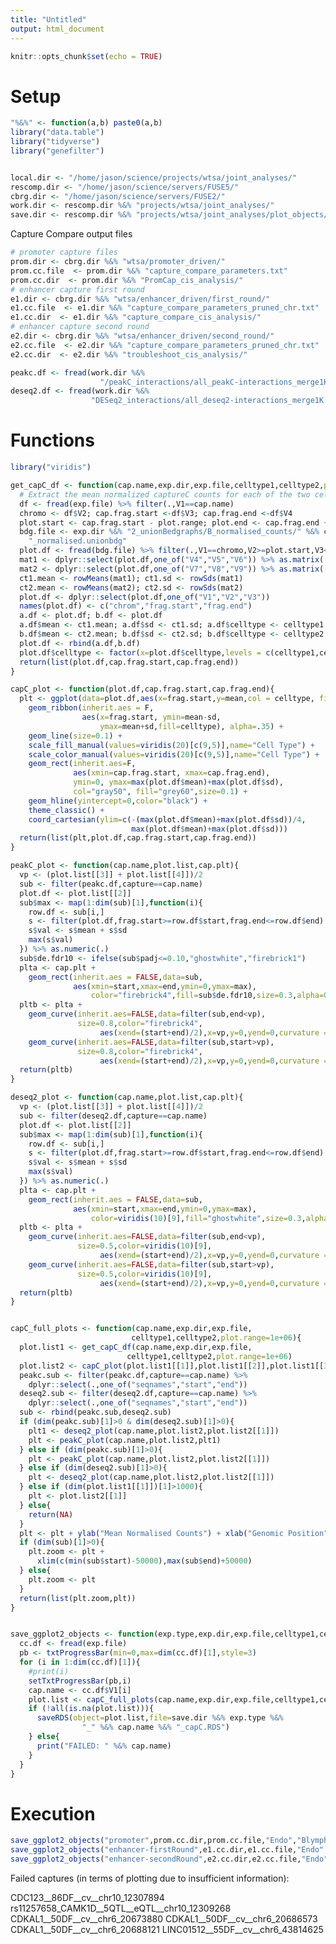 ```yaml
---
title: "Untitled"
output: html_document
---
```


```r
knitr::opts_chunk$set(echo = TRUE)
```

# Setup 


```r

"%&%" <- function(a,b) paste0(a,b)
library("data.table")
library("tidyverse")
library("genefilter")


local.dir <- "/home/jason/science/projects/wtsa/joint_analyses/"
rescomp.dir <- "/home/jason/science/servers/FUSE5/"
cbrg.dir <- "/home/jason/science/servers/FUSE2/"
work.dir <- rescomp.dir %&% "projects/wtsa/joint_analyses/"
save.dir <- rescomp.dir %&% "projects/wtsa/joint_analyses/plot_objects/"

```


Capture Compare output files 

```r

# promoter capture files 
prom.dir <- cbrg.dir %&% "wtsa/promoter_driven/"
prom.cc.file  <- prom.dir %&% "capture_compare_parameters.txt"
prom.cc.dir  <- prom.dir %&% "PromCap_cis_analysis/"
# enhancer capture first round  
e1.dir <- cbrg.dir %&% "wtsa/enhancer_driven/first_round/"
e1.cc.file  <- e1.dir %&% "capture_compare_parameters_pruned_chr.txt"
e1.cc.dir  <- e1.dir %&% "capture_compare_cis_analysis/"
# enhancer capture second round  
e2.dir <- cbrg.dir %&% "wtsa/enhancer_driven/second_round/"
e2.cc.file  <- e2.dir %&% "capture_compare_parameters_pruned_chr.txt"
e2.cc.dir  <- e2.dir %&% "troubleshoot_cis_analysis/"

```


```r

peakc.df <- fread(work.dir %&% 
                    "/peakC_interactions/all_peakC-interactions_merge1K.txt")
deseq2.df <- fread(work.dir %&%
                  "DESeq2_interactions/all_deseq2-interactions_merge1K.txt")

```



# Functions

```r

library("viridis")

get_capC_df <- function(cap.name,exp.dir,exp.file,celltype1,celltype2,plot.range=1e+06){
  # Extract the mean normalized captureC counts for each of the two cell types 
  df <- fread(exp.file) %>% filter(.,V1==cap.name)
  chromo <- df$V2; cap.frag.start <-df$V3; cap.frag.end <-df$V4
  plot.start <- cap.frag.start - plot.range; plot.end <- cap.frag.end + plot.range
  bdg.file <- exp.dir %&% "2_unionBedgraphs/B_normalised_counts/" %&% cap.name %&%
    "_normalised.unionbdg"
  plot.df <- fread(bdg.file) %>% filter(.,V1==chromo,V2>=plot.start,V3<=plot.end)
  mat1 <- dplyr::select(plot.df,one_of("V4","V5","V6")) %>% as.matrix(.)
  mat2 <- dplyr::select(plot.df,one_of("V7","V8","V9")) %>% as.matrix(.)
  ct1.mean <- rowMeans(mat1); ct1.sd <- rowSds(mat1)
  ct2.mean <- rowMeans(mat2); ct2.sd <- rowSds(mat2)
  plot.df <- dplyr::select(plot.df,one_of("V1","V2","V3"))
  names(plot.df) <- c("chrom","frag.start","frag.end")
  a.df <- plot.df; b.df <- plot.df
  a.df$mean <- ct1.mean; a.df$sd <- ct1.sd; a.df$celltype <- celltype1
  b.df$mean <- ct2.mean; b.df$sd <- ct2.sd; b.df$celltype <- celltype2
  plot.df <- rbind(a.df,b.df)
  plot.df$celltype <- factor(x=plot.df$celltype,levels = c(celltype1,celltype2))
  return(list(plot.df,cap.frag.start,cap.frag.end))
}

capC_plot <- function(plot.df,cap.frag.start,cap.frag.end){
  plt <- ggplot(data=plot.df,aes(x=frag.start,y=mean,col = celltype, fill = celltype)) + 
    geom_ribbon(inherit.aes = F,
                aes(x=frag.start, ymin=mean-sd, 
                    ymax=mean+sd,fill=celltype), alpha=.35) + 
    geom_line(size=0.1) + 
    scale_fill_manual(values=viridis(20)[c(9,5)],name="Cell Type") +
    scale_color_manual(values=viridis(20)[c(9,5)],name="Cell Type") + 
    geom_rect(inherit.aes=F, 
              aes(xmin=cap.frag.start, xmax=cap.frag.end), 
              ymin=0, ymax=max(plot.df$mean)+max(plot.df$sd),
              col="gray50", fill="grey60",size=0.1) + 
    geom_hline(yintercept=0,color="black") + 
    theme_classic() + 
    coord_cartesian(ylim=c(-(max(plot.df$mean)+max(plot.df$sd))/4,
                           max(plot.df$mean)+max(plot.df$sd)))
  return(list(plt,plot.df,cap.frag.start,cap.frag.end))
}

peakC_plot <- function(cap.name,plot.list,cap.plt){
  vp <- (plot.list[[3]] + plot.list[[4]])/2
  sub <- filter(peakc.df,capture==cap.name)
  plot.df <- plot.list[[2]]
  sub$max <- map(1:dim(sub)[1],function(i){
    row.df <- sub[i,]
    s <- filter(plot.df,frag.start>=row.df$start,frag.end<=row.df$end)
    s$val <- s$mean + s$sd
    max(s$val)
  }) %>% as.numeric(.)
  sub$de.fdr10 <- ifelse(sub$padj<=0.10,"ghostwhite","firebrick1")
  plta <- cap.plt + 
    geom_rect(inherit.aes = FALSE,data=sub,
              aes(xmin=start,xmax=end,ymin=0,ymax=max),
                  color="firebrick4",fill=sub$de.fdr10,size=0.3,alpha=0.3) 
  pltb <- plta + 
    geom_curve(inherit.aes=FALSE,data=filter(sub,end<vp),
               size=0.8,color="firebrick4",
                    aes(xend=(start+end)/2),x=vp,y=0,yend=0,curvature = -0.5) + 
    geom_curve(inherit.aes=FALSE,data=filter(sub,start>vp),
               size=0.8,color="firebrick4",
                    aes(xend=(start+end)/2),x=vp,y=0,yend=0,curvature = 0.5)
  return(pltb)
}

deseq2_plot <- function(cap.name,plot.list,cap.plt){
  vp <- (plot.list[[3]] + plot.list[[4]])/2
  sub <- filter(deseq2.df,capture==cap.name)
  plot.df <- plot.list[[2]]
  sub$max <- map(1:dim(sub)[1],function(i){
    row.df <- sub[i,]
    s <- filter(plot.df,frag.start>=row.df$start,frag.end<=row.df$end)
    s$val <- s$mean + s$sd
    max(s$val)
  }) %>% as.numeric(.)
  plta <- cap.plt + 
    geom_rect(inherit.aes = FALSE,data=sub,
              aes(xmin=start,xmax=end,ymin=0,ymax=max),
                  color=viridis(10)[9],fill="ghostwhite",size=0.3,alpha=0.3) 
  pltb <- plta + 
    geom_curve(inherit.aes=FALSE,data=filter(sub,end<vp),
               size=0.5,color=viridis(10)[9],
                    aes(xend=(start+end)/2),x=vp,y=0,yend=0,curvature = -0.5) + 
    geom_curve(inherit.aes=FALSE,data=filter(sub,start>vp),
               size=0.5,color=viridis(10)[9],
                    aes(xend=(start+end)/2),x=vp,y=0,yend=0,curvature = 0.5)
  return(pltb)
}


capC_full_plots <- function(cap.name,exp.dir,exp.file,
                           celltype1,celltype2,plot.range=1e+06){
  plot.list1 <- get_capC_df(cap.name,exp.dir,exp.file,
                          celltype1,celltype2,plot.range=1e+06)  
  plot.list2 <- capC_plot(plot.list1[[1]],plot.list1[[2]],plot.list1[[3]])
  peakc.sub <- filter(peakc.df,capture==cap.name) %>% 
    dplyr::select(.,one_of("seqnames","start","end"))
  deseq2.sub <- filter(deseq2.df,capture==cap.name) %>% 
    dplyr::select(.,one_of("seqnames","start","end"))
  sub <- rbind(peakc.sub,deseq2.sub)
  if (dim(peakc.sub)[1]>0 & dim(deseq2.sub)[1]>0){
    plt1 <- deseq2_plot(cap.name,plot.list2,plot.list2[[1]])
    plt <- peakC_plot(cap.name,plot.list2,plt1)
  } else if (dim(peakc.sub)[1]>0){
    plt <- peakC_plot(cap.name,plot.list2,plot.list2[[1]])
  } else if (dim(deseq2.sub)[1]>0){
    plt <- deseq2_plot(cap.name,plot.list2,plot.list2[[1]])
  } else if (dim(plot.list1[[1]])[1]>1000){
    plt <- plot.list2[[1]]
  } else{
    return(NA)
  }
  plt <- plt + ylab("Mean Normalised Counts") + xlab("Genomic Position")
  if (dim(sub)[1]>0){
    plt.zoom <- plt + 
      xlim(c(min(sub$start)-50000),max(sub$end)+50000)    
  } else{
    plt.zoom <- plt
  }
  return(list(plt.zoom,plt))
}


save_ggplot2_objects <- function(exp.type,exp.dir,exp.file,celltype1,celltype2){
  cc.df <- fread(exp.file)
  pb <- txtProgressBar(min=0,max=dim(cc.df)[1],style=3)
  for (i in 1:dim(cc.df)[1]){
    #print(i)
    setTxtProgressBar(pb,i)
    cap.name <- cc.df$V1[i]
    plot.list <- capC_full_plots(cap.name,exp.dir,exp.file,celltype1,celltype2)
    if (!all(is.na(plot.list))){
      saveRDS(object=plot.list,file=save.dir %&% exp.type %&% 
                "_" %&% cap.name %&% "_capC.RDS")      
    } else{
      print("FAILED: " %&% cap.name)
    }
  }
}

```



# Execution  

```r

save_ggplot2_objects("promoter",prom.cc.dir,prom.cc.file,"Endo","Blymph")
save_ggplot2_objects("enhancer-firstRound",e1.cc.dir,e1.cc.file,"Endo","hESC")
save_ggplot2_objects("enhancer-secondRound",e2.cc.dir,e2.cc.file,"Endo","hESC")

```

Failed captures (in terms of plotting due to insufficient information): 

CDC123__86DF__cv__chr10_12307894
rs11257658_CAMK1D__5QTL__eQTL__chr10_12309268
CDKAL1__50DF__cv__chr6_20673880
CDKAL1__50DF__cv__chr6_20686573
CDKAL1__50DF__cv__chr6_20688121
LINC01512__55DF__cv__chr6_43814625



